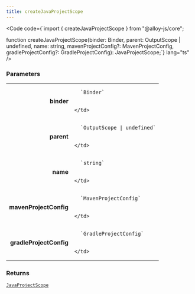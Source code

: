 ```yaml
---
title: createJavaProjectScope
---
```







<Code code={`import { createJavaProjectScope } from "@alloy-js/core";

function createJavaProjectScope(binder: Binder, parent: OutputScope | undefined, name: string, mavenProjectConfig?: MavenProjectConfig, gradleProjectConfig?: GradleProjectConfig): JavaProjectScope;`} lang="ts" />

### Parameters

<table>
  <tr>
    <td style="text-align: right;font-weight: bold;">binder</td>
    <td>
    
      `Binder`
      
      
    </td>
  </tr>
  <tr>
    <td style="text-align: right;font-weight: bold;">parent</td>
    <td>
    
      `OutputScope | undefined`
      
      
    </td>
  </tr>
  <tr>
    <td style="text-align: right;font-weight: bold;">name</td>
    <td>
    
      `string`
      
      
    </td>
  </tr>
  <tr>
    <td style="text-align: right;font-weight: bold;">mavenProjectConfig</td>
    <td>
    
      `MavenProjectConfig`
      
      
    </td>
  </tr>
  <tr>
    <td style="text-align: right;font-weight: bold;">gradleProjectConfig</td>
    <td>
    
      `GradleProjectConfig`
      
      
    </td>
  </tr>
</table>



### Returns

<code><a href="../../types/javaprojectscope/">JavaProjectScope</a></code>








